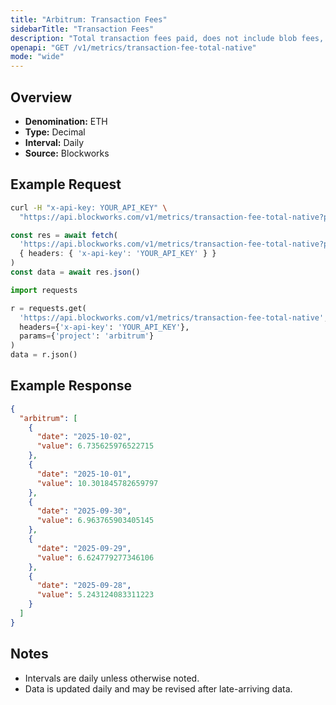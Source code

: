 ```yaml
---
title: "Arbitrum: Transaction Fees"
sidebarTitle: "Transaction Fees"
description: "Total transaction fees paid, does not include blob fees, out-of-protocol tips, or additional sources of revenue"
openapi: "GET /v1/metrics/transaction-fee-total-native"
mode: "wide"
---
```


## Overview

- **Denomination:** ETH
- **Type:** Decimal
- **Interval:** Daily
- **Source:** Blockworks

## Example Request

<CodeGroup>

```bash cURL
curl -H "x-api-key: YOUR_API_KEY" \
  "https://api.blockworks.com/v1/metrics/transaction-fee-total-native?project=arbitrum"
```

```typescript TypeScript
const res = await fetch(
  'https://api.blockworks.com/v1/metrics/transaction-fee-total-native?project=arbitrum',
  { headers: { 'x-api-key': 'YOUR_API_KEY' } }
)
const data = await res.json()
```

```python Python
import requests

r = requests.get(
  'https://api.blockworks.com/v1/metrics/transaction-fee-total-native',
  headers={'x-api-key': 'YOUR_API_KEY'},
  params={'project': 'arbitrum'}
)
data = r.json()
```

</CodeGroup>

## Example Response

```json
{
  "arbitrum": [
    {
      "date": "2025-10-02",
      "value": 6.735625976522715
    },
    {
      "date": "2025-10-01",
      "value": 10.301845782659797
    },
    {
      "date": "2025-09-30",
      "value": 6.963765903405145
    },
    {
      "date": "2025-09-29",
      "value": 6.624779277346106
    },
    {
      "date": "2025-09-28",
      "value": 5.243124083311223
    }
  ]
}
```

## Notes
- Intervals are daily unless otherwise noted.
- Data is updated daily and may be revised after late-arriving data.